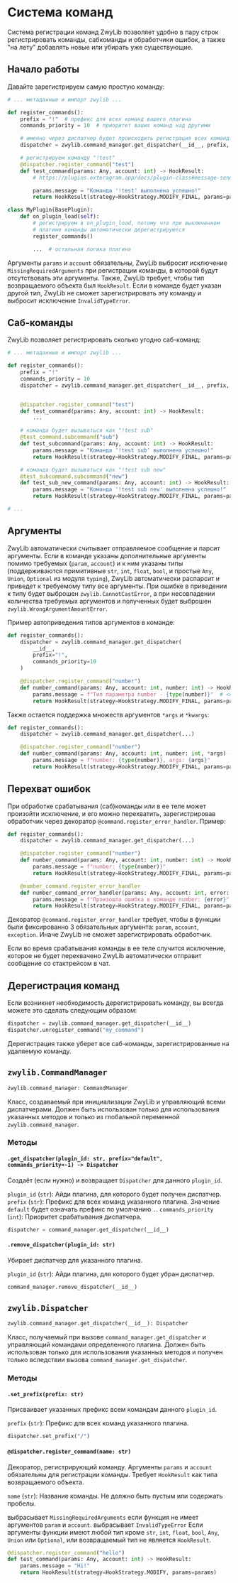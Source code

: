 # Система команд

Система регистрации команд ZwyLib позволяет удобно в пару строк регистрировать команды, сабкоманды и обработчики ошибок, а также "на лету" добавлять новые или убирать уже существующие.

## Начало работы

Давайте зарегистрируем самую простую команду:

```python
# ... метаданные и импорт zwylib ...

def register_commands():
    prefix = "!"  # префикс для всех команд вашего плагина
    commands_priority = 10  # приоритет ваших команд над другими

    # именно через диспатчер будет происходить регистрация всех команд
    dispatcher = zwylib.command_manager.get_dispatcher(__id__, prefix, commands_priority)

    # регистрируем команду "!test"
    @dispatcher.register_command("test")
    def test_command(params: Any, account: int) -> HookResult:
        # https://plugins.exteragram.app/docs/plugin-class#message-sending-hook

        params.message = "Команда '!test' выполнена успешно!"
        return HookResult(strategy=HookStrategy.MODIFY_FINAL, params=params)

class MyPlugin(BasePlugin):
    def on_plugin_load(self):
        # регистрируем в on_plugin_load, потому что при выключенном
        # плагине команды автоматически дерегистрируются
        register_commands()

        ...  # остальная логика плагина
```

Аргументы `params` и `account` обязательны, ZwyLib выбросит исключение `MissingRequiredArguments` при регистрации команды, в которой будут отсутствовать эти аргументы.
Также, ZwyLib требует, чтобы тип возвращаемого объекта был `HookResult`. Если в команде будет указан другой тип, ZwyLib не сможет зарегистрировать эту команду и выбросит исключение `InvalidTypeError`.

## Саб-команды

ZwyLib позволяет регистрировать сколько угодно саб-команд:

```python
# ... метаданные и импорт zwylib ...

def register_commands():
    prefix = "!"
    commands_priority = 10
    dispatcher = zwylib.command_manager.get_dispatcher(__id__, prefix, commands_priority)


    @dispatcher.register_command("test")
    def test_command(params: Any, account: int) -> HookResult:
        ...

    # команда будет вызываться как "!test sub"
    @test_command.subcommand("sub")
    def test_subcommand(params: Any, account: int) -> HookResult:
        params.message = "Команда '!test sub' выполнена успешно!"
        return HookResult(strategy=HookStrategy.MODIFY_FINAL, params=params)

    # команда будет вызываться как "!test sub new"
    @test_subcommand.subcommand("new")
    def test_sub_new_command(params: Any, account: int) -> HookResult:
        params.message = "Команда '!test sub new' выполнена успешно!"
        return HookResult(strategy=HookStrategy.MODIFY_FINAL, params=params)

# ...
```

## Аргументы

ZwyLib автоматически считывает отправляемое сообщение и парсит аргументы. Если в команде указаны дополнительные аргументы помимо требуемых (`param`, `account`) и к ним указаны типы (поддерживаются примитивные `str`, `int`, `float`, `bool`, и простые `Any`, `Union`, `Optional` из модуля `typing`), ZwyLib автоматически распарсит и приведет к требуемому типу все аргументы. При ошибке в приведении к типу будет выброшен `zwylib.CannotCastError`, а при несовпадении количества требуемых аргументов и полученных будет выброшен `zwylib.WrongArgumentAmountError`.

Пример автоприведения типов аргументов в команде:

```python
def register_commands():
    dispatcher = zwylib.command_manager.get_dispatcher(
        __id__,
        prefix="!",
        commands_priority=10
    )

    @dispatcher.register_command("number")
    def number_command(params: Any, account: int, number: int) -> HookResult:
        params.message = f"Тип параметра number - {type(number)}"  # <class 'int'>
        return HookResult(strategy=HookStrategy.MODIFY_FINAL, params=params)
```

Также остается поддержка множеств аргументов `*args` и `*kwargs`:

```python
def register_commands():
    dispatcher = zwylib.command_manager.get_dispatcher(...)

    @dispatcher.register_command("number")
    def number_command(params: Any, account: int, number: int, *args) -> HookResult:
        params.message = f"number: {type(number)}, args: {args}"
        return HookResult(strategy=HookStrategy.MODIFY_FINAL, params=params)
```

## Перехват ошибок

При обработке срабатывания (саб)команды или в ее теле может произойти исключение, и его можно перехватить, зарегистрировав обработчик через декоратор `@command.register_error_handler`. Пример:

```python
def register_commands():
    dispatcher = zwylib.command_manager.get_dispatcher(...)

    @dispatcher.register_command("number")
    def number_command(params: Any, account: int, number: int) -> HookResult:
        params.message = f"number: {type(number)}"
        return HookResult(strategy=HookStrategy.MODIFY_FINAL, params=params)

    @number_command.register_error_handler
    def number_command_error_handler(params: Any, account: int, error: Exception) -> HookResult:
        params.message = f"Произошла ошибка в команде number: {error}"
        return HookResult(strategy=HookStrategy.MODIFY_FINAL, params=params)
```

Декоратор `@command.register_error_handler` требует, чтобы в функции были фиксированно 3 обязательных аргумента: `param`, `account`, `exception`. Иначе ZwyLib не сможет зарегистрировать обработчик.

Если во время срабатывания команды в ее теле случится исключение, которое не будет перехвачено ZwyLib автоматически отправит сообщение со стактрейсом в чат. 

## Дерегистрация команд

Если возникнет необходимость дерегистрировать команду, вы всегда можете это сделать следующим образом:

```python
dispatcher = zwylib.command_manager.get_dispatcher(__id__)
dispatcher.unregister_command("my_command")
```

Дерегистрация также уберет все саб-команды, зарегистрированные на удаляемую команду.

## `zwylib.CommandManager`

```python
zwylib.command_manager: CommandManager
```

Класс, создаваемый при инициализации ZwyLib и управляющий всеми диспатчерами. Должен быть использован только для использования указанных методов и только из глобальной переменной `zwylib.command_manager`.

### Методы

#### `.get_dispatcher(plugin_id: str, prefix="default", commands_priority=-1) -> Dispatcher`

Создаёт (если нужно) и возвращает `Dispatcher` для данного `plugin_id`.

`plugin_id` (`str`): Айди плагина, для которого будет получен диспатчер.
`prefix` (`str`): Префикс для всех команд указанного плагина. Значение `default` будет означать префикс по умолчанию `.`.
`commands_priority` (`int`): Приоритет срабатывания диспатчера.

```python
dispatcher = command_manager.get_dispatcher(__id__)
```

#### `.remove_dispatcher(plugin_id: str)`

Убирает диспатчер для указанного плагина.

`plugin_id` (`str`): Айди плагина, для которого будет убран диспатчер.

```python
command_manager.remove_dispatcher(__id__)
```

## `zwylib.Dispatcher`

```python
zwylib.command_manager.get_dispatcher(__id__): Dispatcher
```

Класс, получаемый при вызове `command_manager.get_dispatcher` и управляющий командами определенного плагина. Должен быть использован только для использования указанных методов и получен только вследствии вызова `command_manager.get_dispatcher`.

### Методы

#### `.set_prefix(prefix: str)`

Присваивает указанных префикс всем командам данного `plugin_id`.

`prefix` (`str`): Префикс для всех команд указанного плагина.

```python
dispatcher.set_prefix("/")
```

#### `@dispatcher.register_command(name: str)`

Декоратор, регистрирующий команду. Аргументы `params` и `account` обязательны для регистрации команды. Требует `HookResult` как типа возвращаемого объекта.

`name` (`str`):  Название команды. Не должно быть пустым или содержать пробелы.

выбрасывает `MissingRequiredArguments` если функция не имеет аргументов `param` и `account`.
выбрасывает `InvalidTypeError` Если аргументы функции имеют любой тип кроме `str`, `int`, `float`, `bool`, `Any`, `Union` или `Optional`, или возвращаемый тип не является `HookResult`.

```python
@dispatcher.register_command("hello")
def test_command(params: Any, account: int) -> HookResult:
    params.message = "Hi!"
    return HookResult(strategy=HookStrategy.MODIFY, params=params)
```
